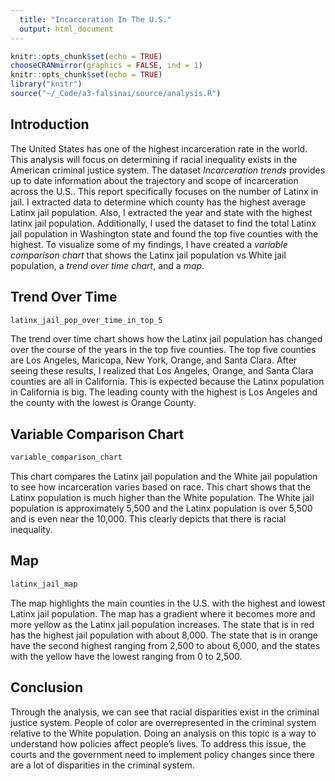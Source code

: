 ```yaml
---
  title: "Incarceration In The U.S."
  output: html_document
---
```

  ```r
  knitr::opts_chunk$set(echo = TRUE)
  chooseCRANmirror(graphics = FALSE, ind = 1)
  knitr::opts_chunk$set(echo = TRUE)
  library("knitr")
  source("~/_Code/a3-falsinai/source/analysis.R")
  ```
## Introduction 
  The United States has one of the highest incarceration rate in the world. This analysis will focus on determining if racial inequality exists in the American criminal justice system. The dataset _Incarceration trends_ provides up to date information about the trajectory and scope of incarceration across the U.S.. This report specifically focuses on the number of Latinx in jail. I extracted data to determine which county has the highest average Latinx jail population. Also, I extracted the year and state with the highest latinx jail population. Additionally, I used the dataset to find the total Latinx jail population in Washington state and found the top five counties with the highest.
  To visualize some of my findings, I have created a _variable comparison chart_ that shows the Latinx jail population vs White jail population, a _trend over time chart_, and a _map_.

## Trend Over Time 

 ```r
 latinx_jail_pop_over_time_in_top_5
 ```
 
 The trend over time chart shows how the Latinx jail population has changed over the course of the years in the top five counties. The top five counties are Los Angeles, Maricopa, New York, Orange, and Santa Clara. After seeing these results, I realized that Los Angeles, Orange, and Santa Clara counties are all in California. This is expected because the Latinx population in California is big. The leading county with the highest is Los Angeles and the county with the lowest is Orange County.
 
## Variable Comparison Chart
 ```r
 variable_comparison_chart
 ```

 This chart compares the Latinx jail population and the White jail population to see how incarceration varies based on race. This chart shows that the Latinx population is much higher than the White population. The White jail population is approximately 5,500 and the Latinx population is over 5,500 and is even near the 10,000. This clearly depicts that there is racial inequality. 
 
## Map
 ```r
 latinx_jail_map
 ```
 
The map highlights the main counties in the U.S. with the highest and lowest Latinx jail population. The map has a gradient where it becomes more and more yellow as the  Latinx jail population increases. The state that is in red has the highest jail population with about 8,000. The state that is in orange have the second highest ranging from 2,500 to about 6,000, and the states with the yellow have the lowest ranging from 0 to 2,500.   

## Conclusion 
Through the analysis, we can see that racial disparities exist in the criminal justice system. People of color are overrepresented in the criminal system relative to the White population. Doing an analysis on this topic is a way to understand how policies affect people's lives. To address this issue, the courts and the government need to implement policy changes since there are a lot of disparities in the criminal system. 